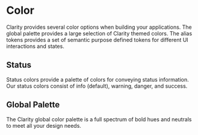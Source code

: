 
<Meta title="Foundation/Color" />

# Color

Clarity provides several color options when building your applications. The global
palette provides a large selection of Clarity themed colors. The alias tokens provides
a set of semantic purpose defined tokens for different UI interactions and states.

## Status

Status colors provide a palette of colors for conveying status information. Our
status colors consist of info (default), warning, danger, and success.

<Story id="stories-design-tokens--status-color" />

## Global Palette

The Clarity global color palette is a full spectrum of bold hues and neutrals to
meet all your design needs.

<Story id="stories-design-tokens--color" />
